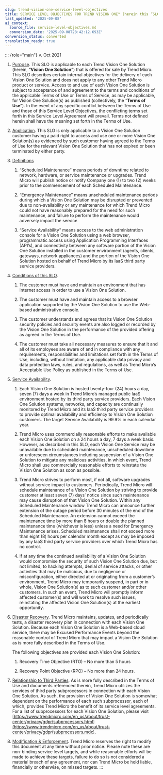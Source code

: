 ```yaml
---
slug: trend-vision-one-service-level-objectives
title: SERVICE LEVEL OBJECTIVES FOR TREND VISION ONE™ (herein this “SLO”)
last_updated: '2025-09-08'
ai_context:
  source_file: service-level-objectives.md
  conversion_date: '2025-09-08T23:42:12.693Z'
conversion_status: converted
translation_ready: true
---
```


::: {role="main"}
v\. Oct 2021

1.  <u>Purpose</u>. This SLO is applicable to each Trend Vision One Solution (herein, “**Vision One Solution**”) that is offered for sale by Trend Micro. This SLO describes certain internal objectives for the delivery of each Vision One Solution and does not apply to any other Trend Micro product or service. Access to and use of each Vision One Solution is subject to acceptance of and agreement to the terms and conditions of the applicable Terms of Use or Terms of Service, as may be applicable, for Vision One Solution(s) as published (collectively, the “**Terms of Use**”). In the event of any specific conflict between the Terms of Use and those of this Service Level Objectives, the conflicting terms set forth in this Service Level Agreement will prevail. Terms not defined herein shall have the meaning set forth in the Terms of Use.

2.  <u>Application</u>. This SLO is only applicable to a Vision One Solution customer having a paid right to access and use one or more Vision One Solution(s) as evidenced by such customer having agreed to the Terms of Use for the relevant Vision One Solution that has not expired or been terminated by either party.

3.  <u>Definitions</u>

    1.  “Scheduled Maintenance” means periods of downtime related to network, hardware, or service maintenance or upgrades. Trend Micro will publish notice or notify Company one (1) to two (2) weeks prior to the commencement of each Scheduled Maintenance.

    2.  “Emergency Maintenance” means unscheduled maintenance periods during which a Vision One Solution may be disrupted or prevented due to non-availability or any maintenance for which Trend Micro could not have reasonably prepared for the need for such maintenance, and failure to perform the maintenance would adversely impact the service.

    3.  “Service Availability” means access to the web administration console for a Vision One Solution using a web browser, programmatic access using Application Programming Interfaces (API’s), and connectivity between any software portion of the Vision One Solution installed in the customer environment (agents, clients, gateways, network appliances) and the portion of the Vision One Solution hosted on behalf of Trend Micro by its IaaS third party service providers.

4.  <u>Conditions of this SLO</u>.

    1.  The customer must have and maintain an environment that has Internet access in order to use a Vision One Solution.

    2.  The customer must have and maintain access to a browser application supported by the Vision One Solution to use the Web-based administrative console.

    3.  The customer understands and agrees that its Vision One Solution security policies and security events are also logged or recorded by the Vision One Solution in the performance of the provided offering as agreed in the Terms of Use.

    4.  The customer must take all necessary measures to ensure that it and all of its employees are aware of and in compliance with any requirements, responsibilities and limitations set forth in the Terms of Use, including, without limitation, any applicable data privacy and data protection laws, rules, and regulations, as well as Trend Micro’s Acceptable Use Policy as published in the Terms of Use.

5.  <u>Service Availability</u>.

    1.  Each Vision One Solution is hosted twenty-four (24) hours a day, seven (7) days a week in Trend Micro’s managed public IaaS environment hosted by its third party service providers. Each Vision One Solution systems, networks, and capacity are continually monitored by Trend Micro and its IaaS third party service providers to provide optimal availability and efficiency to Vision One Solution customers. The target Service Availability is 99.9% in each calendar year.

    2.  Trend Micro uses commercially reasonable efforts to make available each Vision One Solution on a 24 hours a day, 7 days a week basis. However, as described in this SLO, each Vision One Service may be unavailable due to scheduled maintenance, unscheduled downtime or unforeseen circumstances including suspension of a Vision One Solution to mitigate any malicious activities, in which event, Trend Micro shall use commercially reasonable efforts to reinstate the Vision One Solution as soon as possible.

    3.  Trend Micro strives to perform most, if not all, software upgrades without service impact to customers. Periodically, Trend Micro will schedule maintenance of a Vision One Solution by striving to provide customer at least seven (7) days’ notice since such maintenance may cause disruption of that Vision One Solution. Within any Scheduled Maintenance window Trend Micro can announce further extension of the outage period before 30 minutes of the end of the Scheduled Maintenance. An extension cannot exceed the maintenance time by more than 8 hours or double the planned maintenance time (whichever is less) unless a need for Emergency Maintenance arises. Scheduled maintenance shall not exceed more than eight (8) hours per calendar month except as may be imposed by any IaaS third party service providers over which Trend Micro has no control.

    4.  If at any time the continued availability of a Vision One Solution would compromise the security of such Vision One Solution due, but not limited, to hacking attempts, denial of service attacks, or other activities that may be malicious, due to negligence or misconfiguration, either directed at or originating from a customer’s environment, Trend Micro may temporarily suspend, in part or in whole, Vision One Solution(s) as to such customer and/or other customers. In such an event, Trend Micro will promptly inform affected customer(s) and will work to resolve such issues, reinstating the affected Vision One Solution(s) at the earliest opportunity.

6.  <u>Disaster Recovery</u>. Trend Micro maintains, updates, and periodically tests, a disaster recovery plan in connection with each Vision One Solution. Because each Vision One Solution is a Web-based cloud service, there may be Excused Performance Events beyond the reasonable control of Trend Micro that may impact a Vision One Solution as is more fully described in the Terms of Use.

    The following objectives are provided each Vision One Solution:

    1.  Recovery Time Objective (RTO) – No more than 5 hours

    2.  Recovery Point Objective (RPO) – No more than 24 hours.

7.  <u>Relationship to Third Parties</u>. As is more fully described in the Terms of Use and documents referenced therein, Trend Micro utilizes the services of third party subprocessors in connection with each Vision One Solution. As such, the provision of Vision One Solution is somewhat dependent on the performance of each such subprocessor, each of which, provides Trend Micro the benefit of its service level agreements. For a list of subprocessors for each Vision One Solution, please visit [https://www.trendmicro.com/en_us/about/trust-center/privacy/gdpr/subprocessors.html](https://www.trendmicro.com/en_us/about/trust-center/privacy/gdpr/subprocessors.mdx).

8.  <u>Modification & Enforcement</u>. Trend Micro reserves the right to modify this document at any time without prior notice. Please note these are non-binding service level targets, and while reasonable efforts will be made to achieve these targets, failure to do so is not considered a material breach of any agreement, nor can Trend Micro be held liable, financially or otherwise, on missed targets.
:::
